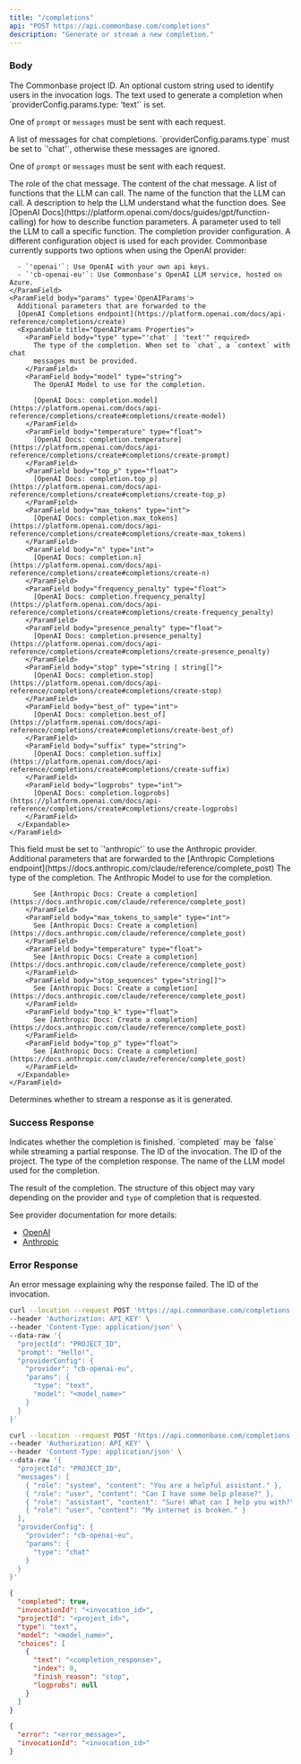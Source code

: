 ```yaml
---
title: "/completions"
api: "POST https://api.commonbase.com/completions"
description: "Generate or stream a new completion."
---
```


### Body

<ParamField body="projectId" type="string" required>
  The Commonbase project ID.
</ParamField>

<ParamField body="userId" type="string">
  An optional custom string used to identify users in the invocation logs.
</ParamField>

<ParamField body="prompt" type="string">
  The text used to generate a completion when `providerConfig.params.type:
  'text'` is set.

One of `prompt` or `messages` must be sent with each request.

</ParamField>

<ParamField body="messages" type="ChatMessage[]">
  A list of messages for chat completions. `providerConfig.params.type` must be
  set to `'chat'`, otherwise these messages are ignored.

One of `prompt` or `messages` must be sent with each request.

  <Expandable title="ChatMessage Properties">
    <ParamField body="role" type="'system' | 'assistant' | 'user' | 'function'">
      The role of the chat message.
    </ParamField>
    <ParamField body="content" type="string">
      The content of the chat message.
    </ParamField>
  </Expandable>
</ParamField>

<ParamField body="functions" type="ChatFunction[]">
  A list of functions that the LLM can call.

  <Expandable title="ChatFunction Properties">
    <ParamField body="name" type="string" required>
      The name of the function that the LLM can call.
    </ParamField>
    <ParamField body="description" type="string" required>
      A description to help the LLM understand what the function does.
    </ParamField>
    <ParamField body="parameters" type="any">
      See [OpenAI Docs](https://platform.openai.com/docs/guides/gpt/function-calling) 
      for how to describe function parameters.
    </ParamField>
  </Expandable>
</ParamField>

<ParamField body="functionCall" type="'none' | 'auto' | { name: string }">
  A parameter used to tell the LLM to call a specific function.
</ParamField>

<ParamField body="providerConfig" type="ProviderConfig">
  The completion provider configuration. A different configuration object is
  used for each provider.

  <Expandable title="OpenAI ProviderConfig Properties">
    <ParamField body="provider" type="'openai' | 'cb-openai-eu'">
      Commonbase currently supports two options when using the OpenAI provider:

      - `'openai'`: Use OpenAI with your own api keys.
      - `'cb-openai-eu'`: Use Commonbase's OpenAI LLM service, hosted on Azure.
    </ParamField>
    <ParamField body="params" type='OpenAIParams'>
      Additional parameters that are forwarded to the
      [OpenAI Completions endpoint](https://platform.openai.com/docs/api-reference/completions/create)
      <Expandable title="OpenAIParams Properties">
        <ParamField body="type" type="'chat' | 'text'" required>
          The type of the completion. When set to `chat`, a `context` with chat
          messages must be provided.
        </ParamField>
        <ParamField body="model" type="string">
          The OpenAI Model to use for the completion.

          [OpenAI Docs: completion.model](https://platform.openai.com/docs/api-reference/completions/create#completions/create-model)
        </ParamField>
        <ParamField body="temperature" type="float">
          [OpenAI Docs: completion.temperature](https://platform.openai.com/docs/api-reference/completions/create#completions/create-prompt)
        </ParamField>
        <ParamField body="top_p" type="float">
          [OpenAI Docs: completion.top_p](https://platform.openai.com/docs/api-reference/completions/create#completions/create-top_p)
        </ParamField>
        <ParamField body="max_tokens" type="int">
          [OpenAI Docs: completion.max_tokens](https://platform.openai.com/docs/api-reference/completions/create#completions/create-max_tokens)
        </ParamField>
        <ParamField body="n" type="int">
          [OpenAI Docs: completion.n](https://platform.openai.com/docs/api-reference/completions/create#completions/create-n)
        </ParamField>
        <ParamField body="frequency_penalty" type="float">
          [OpenAI Docs: completion.frequency_penalty](https://platform.openai.com/docs/api-reference/completions/create#completions/create-frequency_penalty)
        </ParamField>
        <ParamField body="presence_penalty" type="float">
          [OpenAI Docs: completion.presence_penalty](https://platform.openai.com/docs/api-reference/completions/create#completions/create-presence_penalty)
        </ParamField>
        <ParamField body="stop" type="string | string[]">
          [OpenAI Docs: completion.stop](https://platform.openai.com/docs/api-reference/completions/create#completions/create-stop)
        </ParamField>
        <ParamField body="best_of" type="int">
          [OpenAI Docs: completion.best_of](https://platform.openai.com/docs/api-reference/completions/create#completions/create-best_of)
        </ParamField>
        <ParamField body="suffix" type="string">
          [OpenAI Docs: completion.suffix](https://platform.openai.com/docs/api-reference/completions/create#completions/create-suffix)
        </ParamField>
        <ParamField body="logprobs" type="int">
          [OpenAI Docs: completion.logprobs](https://platform.openai.com/docs/api-reference/completions/create#completions/create-logprobs)
        </ParamField>
      </Expandable>
    </ParamField>

  </Expandable>

  <Expandable title="Anthropic ProviderConfig Properties">
    <ParamField body="provider" type="'anthropic'">
      This field must be set to `'anthropic'` to use the Anthropic provider.
    </ParamField>
    <ParamField body="params" type='AnthropicParams'>
      <Expandable title="AnthropicParams Properties">
        Additional parameters that are forwarded to the
        [Anthropic Completions endpoint](https://docs.anthropic.com/claude/reference/complete_post)
        <ParamField body="type" type="'chat'">
          The type of the completion.
        </ParamField>
        <ParamField body="model" type="string">
          The Anthropic Model to use for the completion.

          See [Anthropic Docs: Create a completion](https://docs.anthropic.com/claude/reference/complete_post)
        </ParamField>
        <ParamField body="max_tokens_to_sample" type="int">
          See [Anthropic Docs: Create a completion](https://docs.anthropic.com/claude/reference/complete_post)
        </ParamField>
        <ParamField body="temperature" type="float">
          See [Anthropic Docs: Create a completion](https://docs.anthropic.com/claude/reference/complete_post)
        </ParamField>
        <ParamField body="stop_sequences" type="string[]">
          See [Anthropic Docs: Create a completion](https://docs.anthropic.com/claude/reference/complete_post)
        </ParamField>
        <ParamField body="top_k" type="float">
          See [Anthropic Docs: Create a completion](https://docs.anthropic.com/claude/reference/complete_post)
        </ParamField>
        <ParamField body="top_p" type="float">
          See [Anthropic Docs: Create a completion](https://docs.anthropic.com/claude/reference/complete_post)
        </ParamField>
      </Expandable>
    </ParamField>

  </Expandable>
</ParamField>

<ParamField body="stream" type="boolean" default="false">
  Determines whether to stream a response as it is generated.
</ParamField>

### Success Response

<ResponseField name="completed" type="boolean">
  Indicates whether the completion is finished. `completed` may be `false` while
  streaming a partial response.
</ResponseField>

<ResponseField name="invocationId" type="string">
  The ID of the invocation.
</ResponseField>

<ResponseField name="projectId" type="string">
  The ID of the project.
</ResponseField>

<ResponseField name="type" type="'chat' | 'text'">
  The type of the completion response.
</ResponseField>

<ResponseField name="model" type="string">
  The name of the LLM model used for the completion.
</ResponseField>

<ResponseField name="choices" type="object[]">

The result of the completion. The structure of this object may vary depending on
the provider and `type` of completion that is requested.

See provider documentation for more details:

- [OpenAI](https://platform.openai.com/docs/api-reference/introduction)
- [Anthropic](https://docs.anthropic.com/claude/reference/complete_post)

</ResponseField>

### Error Response

<ResponseField name="error" type="string">
  An error message explaining why the response failed.
</ResponseField>

<ResponseField name="invocationId" type="string">
  The ID of the invocation.
</ResponseField>

<RequestExample>

```bash Text Completion
curl --location --request POST 'https://api.commonbase.com/completions' \
--header 'Authorization: API_KEY' \
--header 'Content-Type: application/json' \
--data-raw '{
  "projectId": "PROJECT_ID",
  "prompt": "Hello!",
  "providerConfig": {
    "provider": "cb-openai-eu",
    "params": {
      "type": "text",
      "model": "<model_name>"
    }
  }
}'
```

```bash Chat Completion
curl --location --request POST 'https://api.commonbase.com/completions' \
--header 'Authorization: API_KEY' \
--header 'Content-Type: application/json' \
--data-raw '{
  "projectId": "PROJECT_ID",
  "messages": [
    { "role": "system", "content": "You are a helpful assistant." },
    { "role": "user", "content": "Can I have some help please?" },
    { "role": "assistant", "content": "Sure! What can I help you with?" },
    { "role": "user", "content": "My internet is broken." }
  ],
  "providerConfig": {
    "provider": "cb-openai-eu",
    "params": {
      "type": "chat"
    }
  }
}'
```

</RequestExample>

<ResponseExample>

```json Success Response
{
  "completed": true,
  "invocationId": "<invocation_id>",
  "projectId": "<project_id>",
  "type": "text",
  "model": "<model_name>",
  "choices": [
    {
      "text": "<completion_response>",
      "index": 0,
      "finish_reason": "stop",
      "logprobs": null
    }
  ]
}
```

```json Error Response
{
  "error": "<error_message>",
  "invocationId": "<invocation_id>"
}
```

</ResponseExample>
